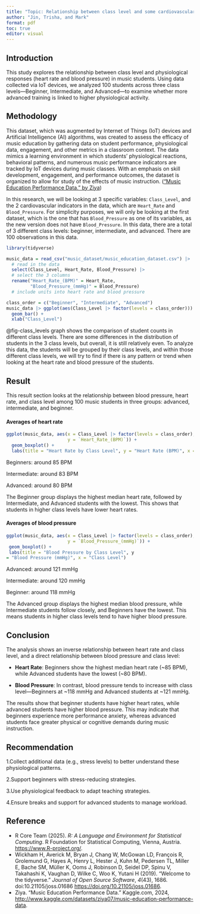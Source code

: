 ```yaml
---
title: "Topic: Relationship between class level and some cardiovascular indicators of music students."
author: "Jin, Trisha, and Mark"
format: pdf
toc: true
editor: visual
---
```


\newpage

## Introduction

This study explores the relationship between class level and physiological responses (heart rate and blood pressure) in music students. Using data collected via IoT devices, we analyzed 100 students across three class levels—Beginner, Intermediate, and Advanced—to examine whether more advanced training is linked to higher physiological activity.

## Methodology {#sec-methodology}

This dataset, which was augmented by Internet of Things (IoT) devices and Artificial Intelligence (AI) algorithms, was created to assess the efficacy of music education by gathering data on student performance, physiological data, engagement, and other metrics in a classroom context. The data mimics a learning environment in which students' physiological reactions, behavioral patterns, and numerous music performance indicators are tracked by IoT devices during music classes. With an emphasis on skill development, engagement, and performance outcomes, the dataset is organized to allow for study of the effects of music instruction. (["Music Education Performance Data." by Ziya](https://www.kaggle.com/datasets/ziya07/music-education-performance-data))

In this research, we will be looking at 3 specific variables: `Class_Level`, and the 2 cardiovascular indicators in the data, which are `Heart_Rate` and `Blood_Pressure`. For simplicity purposes, we will only be looking at the first dataset, which is the one that has `Blood_Pressure` as one of its variables, as the new version does not have `Blood_Pressure`. In this data, there are a total of 3 different class levels: beginner, intermediate, and advanced. There are 100 observations in this data.

```r
library(tidyverse)

music_data = read_csv("music_dataset/music_education_dataset.csv") |>
  # read in the data
  select(Class_Level, Heart_Rate, Blood_Pressure) |>
  # select the 3 columns
  rename("Heart_Rate_(BPM)" = Heart_Rate,
         "Blood_Pressure_(mmHg)" = Blood_Pressure)
  # include units into heart rate and blood pressure
```

```r
class_order = c("Beginner", "Intermediate", "Advanced")
music_data |> ggplot(aes(Class_Level |> factor(levels = class_order))) +
  geom_bar() +
  xlab("Class_Level")
```

@fig-class_levels graph shows the comparison of student counts in different class levels. There are some differences in the distribution of students in the 3 class levels, but overall, it is still relatively even. To analyze this data, the students will be grouped by their class levels, and within those different class levels, we will try to find if there is any pattern or trend when looking at the heart rate and blood pressure of the students.

\newpage

## Result

This result section looks at the relationship between blood pressure, heart rate, and class level among 100 music students in three groups: advanced, intermediate, and beginner.

#### Averages of heart rate

```r
ggplot(music_data, aes(x = Class_Level |> factor(levels = class_order),
                       y = `Heart_Rate_(BPM)`)) + 
  geom_boxplot() + 
  labs(title = "Heart Rate by Class Level", y = "Heart Rate (BPM)", x = "Class Level")
```

Beginners: around 85 BPM

Intermediate: around 83 BPM

Advanced: around 80 BPM

The Beginner group displays the highest median heart rate, followed by Intermediate, and Advanced students with the lowest. This shows that students in higher class levels have lower heart rates.

#### Averages of blood pressure

```r
ggplot(music_data, aes(x = Class_Level |> factor(levels = class_order),
                       y = `Blood_Pressure_(mmHg)`)) +
 geom_boxplot() +
 labs(title = "Blood Pressure by Class Level", y
= "Blood Pressure (mmHg)", x = "Class Level")
```

Advanced: around 121 mmHg

Intermediate: around 120 mmHg

Beginner: around 118 mmHg

The Advanced group displays the highest median blood pressure, while Intermediate students follow closely, and Beginners have the lowest. This means students in higher class levels tend to have higher blood pressure.

## Conclusion

The analysis shows an inverse relationship between heart rate and class level, and a direct relationship between blood pressure and class level:

-   **Heart Rate**: Beginners show the highest median heart rate (\~85 BPM), while Advanced students have the lowest (\~80 BPM). 

-   **Blood Pressure**: In contrast, blood pressure tends to increase with class level—Beginners at \~118 mmHg and Advanced students at \~121 mmHg. 

The results show that beginner students have higher heart rates, while advanced students have higher blood pressure. This may indicate that beginners experience more performance anxiety, whereas advanced students face greater physical or cognitive demands during music instruction.

## Recommendation

1.Collect additional data (e.g., stress levels) to better understand these physiological patterns.

2.Support beginners with stress-reducing strategies.

3.Use physiological feedback to adapt teaching strategies.

4.Ensure breaks and support for advanced students to manage workload.

\newpage

## Reference

-   R Core Team (2025). *R: A Language and Environment for Statistical Computing*. R Foundation for Statistical Computing, Vienna, Austria. <https://www.R-project.org/>.
-   Wickham H, Averick M, Bryan J, Chang W, McGowan LD, François R, Grolemund G, Hayes A, Henry L, Hester J, Kuhn M, Pedersen TL, Miller E, Bache SM, Müller K, Ooms J, Robinson D, Seidel DP, Spinu V, Takahashi K, Vaughan D, Wilke C, Woo K, Yutani H (2019). “Welcome to the tidyverse.” *Journal of Open Source Software*, *4*(43), 1686. doi:10.21105/joss.01686 <https://doi.org/10.21105/joss.01686>.
-   Ziya. “Music Education Performance Data.” Kaggle.com, 2024, <http://www.kaggle.com/datasets/ziya07/music-education-performance-data>.
